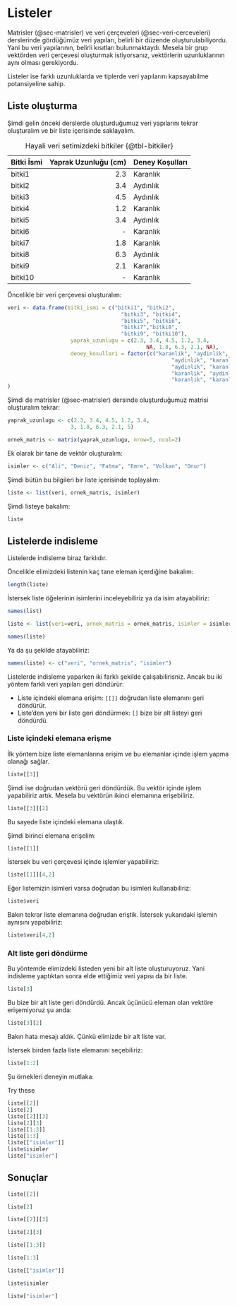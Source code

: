 # Listeler

Matrisler (@sec-matrisler) ve veri çerçeveleri (@sec-veri-cerceveleri) derslerinde gördüğümüz veri yapıları, belirli bir düzende oluşturulabiliyordu. Yani bu veri yapılarının, belirli kısıtları bulunmaktaydı. Mesela bir grup vektörden veri çerçevesi oluşturmak istiyorsanız, vektörlerin uzunluklarının aynı olması gerekiyordu.

Listeler ise farklı uzunluklarda ve tiplerde veri yapılarını kapsayabilme potansiyeline sahip.

## Liste oluşturma

Şimdi gelin önceki derslerde oluşturduğumuz veri yapılarını tekrar oluşturalım ve bir liste içerisinde saklayalım.


| Bitki İsmi | Yaprak Uzunluğu (cm) | Deney Koşulları | 
|:-----------|---------------------:|:----------------|
| bitki1     | 2.3                  | Karanlık        |
| bitki2     | 3.4                  | Aydınlık        |
| bitki3     | 4.5                  | Aydınlık        |
| bitki4     | 1.2                  | Karanlık        |
| bitki5     | 3.4                  | Aydınlık        |
| bitki6     | -                    | Karanlık        |
| bitki7     | 1.8                  | Karanlık        |
| bitki8     | 6.3                  | Aydınlık        |
| bitki9     | 2.1                  | Karanlık        |
| bitki10    | -                    | Karanlık        |

: Hayali veri setimizdeki bitkiler {@tbl-bitkiler}

Öncelikle bir veri çerçevesi oluşturalım:

```r
veri <- data.frame(bitki_ismi = c("bitki1", "bitki2", 
                                    "bitki3", "bitki4", 
                                    "bitki5", "bitki6", 
                                    "bitki7","bitki8", 
                                    "bitki9", "bitki10"),
                    yaprak_uzunlugu = c(2.3, 3.4, 4.5, 1.2, 3.4, 
                                            NA, 1.8, 6.3, 2.1, NA),
                    deney_kosullari = factor(c("karanlik", "aydinlik", 
                                                    "aydinlik", "karanlik", 
                                                    "aydinlik", "karanlik", 
                                                    "karanlik", "aydinlik", 
                                                    "karanlik", "karanlik"))
)
```

Şimdi de matrisler (@sec-matrisler) dersinde oluşturduğumuz matrisi oluşturalım tekrar:

```r
yaprak_uzunlugu <- c(2.3, 3.4, 4.5, 1.2, 3.4, 
                    3, 1.8, 6.3, 2.1, 5)

ornek_matris <- matrix(yaprak_uzunlugu, nrow=5, ncol=2)
```

Ek olarak bir tane de vektör oluşturalım:

```r
isimler <- c("Ali", "Deniz", "Fatma", "Emre", "Volkan", "Onur")
```

Şimdi bütün bu bilgileri bir liste içerisinde toplayalım:

```r
liste <- list(veri, ornek_matris, isimler)
```

Şimdi listeye bakalım:

```r
liste
```

## Listelerde indisleme

Listelerde indisleme biraz farklıdır.

Öncelikle elimizdeki listenin kaç tane eleman içerdiğine bakalım:

```r
length(liste)
```

İstersek liste öğelerinin isimlerini inceleyebiliriz ya da isim atayabiliriz:

```r
names(list)
```

```r
liste <- list(veri=veri, ornek_matris = ornek_matris, isimler = isimler)
```

```r
names(liste)
```

Ya da şu şekilde atayabiliriz:

```r
names(liste) <- c("veri", "ornek_matris", "isimler")
```

Listelerde indisleme yaparken iki farklı şekilde çalışabilirisniz. Ancak bu iki yöntem farklı veri yapıları geri döndürür:

+ Liste içindeki elemana erişim: `[[]]` doğrudan liste elemanını geri döndürür.
+ Liste'den yeni bir liste geri döndürmek: `[]` bize bir alt listeyi geri döndürdü.

### Liste içindeki elemana erişme

İlk yöntem bize liste elemanlarına erişim ve bu elemanlar içinde işlem yapma olanağı sağlar.

```r
liste[[3]]
```

Şimdi ise doğrudan vektörü geri döndürdük. Bu vektör içinde işlem yapabiliriz artık. Mesela bu vektörün ikinci elemanına erişebiliriz.

```r
liste[[3]][2]
```

Bu sayede liste içindeki elemana ulaştık.

Şimdi birinci elemana erişelim:

```r
liste[[1]]
```

İstersek bu veri çerçevesi içinde işlemler yapabiliriz:

```r
liste[[1]][4,2]
```

Eğer listemizin isimleri varsa doğrudan bu isimleri kullanabiliriz:

```r
liste$veri
```

Bakın tekrar liste elemanına doğrudan eriştik. İstersek yukarıdaki işlemin aynısını yapabiliriz:

```r
liste$veri[4,2]
```

### Alt liste geri döndürme

Bu yöntemde elimizdeki listeden yeni bir alt liste oluşturuyoruz. Yani indisleme yaptıktan sonra elde ettiğimiz veri yapısı da bir liste.

```r
liste[3]
```

Bu bize bir alt liste geri döndürdü. Ancak üçünücü eleman olan vektöre erişemiyoruz şu anda:

```r
liste[3][2]
```

Bakın hata mesajı aldık. Çünkü elimizde bir alt liste var.

İstersek birden fazla liste elemanını seçebiliriz:

```r
liste[1:2]
```

Şu örnekleri deneyin mutlaka:

Try these
```r
liste[[2]]
liste[2]
liste[[2]][3]
liste[2][3]
liste[[1:3]]
liste[1:3]
liste[["isimler"]]
liste$isimler
liste["isimler"]
```

## Sonuçlar

```r
liste[[2]]
```

```r
liste[2]
```

```r
liste[[2]][3]
```

```r
liste[2][3]
```

```r
liste[[1:3]]
```

```r
liste[1:3]
```

```r
liste[["isimler"]]
```

```r
liste$isimler
```

```r
liste["isimler"]
```